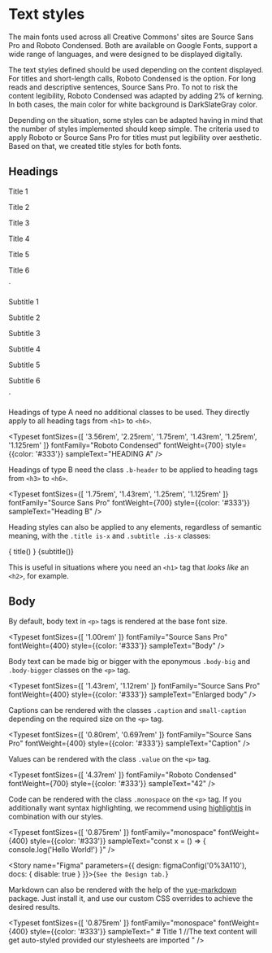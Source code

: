 
<Meta title="Tokens/Typography" />

# Text styles

The main fonts used across all Creative Commons' sites are Source Sans Pro and Roboto Condensed. Both are available on
Google Fonts, support a wide range of languages, and were designed to be displayed digitally.

The text styles defined should be used depending on the content displayed. For titles and short-length calls, Roboto
Condensed is the option. For long reads and descriptive sentences, Source Sans Pro. To not to risk the content
legibility, Roboto Condensed was adapted by adding 2% of kerning. In both cases, the main color for white background is
DarkSlateGray color.

Depending on the situation, some styles can be adapted having in mind that the number of styles implemented should keep
simple. The criteria used to apply Roboto or Source Sans Pro for titles must put legibility over aesthetic. Based on
that, we created title styles for both fonts.

## Headings

<p class="title is-1">Title 1</p>
<p class="title is-2">Title 2</p>
<p class="title is-3">Title 3</p>
<p class="title is-4">Title 4</p>
<p class="title is-5">Title 5</p>
<p class="title is-6">Title 6</p>
`

<p class="subtitle is-1">Subtitle 1</p>
<p class="subtitle is-2">Subtitle 2</p>
<p class="subtitle is-3">Subtitle 3</p>
<p class="subtitle is-4">Subtitle 4</p>
<p class="subtitle is-5">Subtitle 5</p>
<p class="subtitle is-6">Subtitle 6</p>
`

Headings of type A need no additional classes to be used. They directly apply to all heading tags from `<h1>` to `<h6>`.

<Typeset
  fontSizes={[
    '3.56rem',
    '2.25rem',
    '1.75rem',
    '1.43rem',
    '1.25rem',
    '1.125rem'
  ]}
  fontFamily="Roboto Condensed"
  fontWeight={700}
  style={{color: '#333'}}
  sampleText="HEADING A" />

Headings of type B need the class `.b-header` to be applied to heading tags from `<h3>` to `<h6>`.

<Typeset
  fontSizes={[
    '1.75rem',
    '1.43rem',
    '1.25rem',
    '1.125rem'
  ]}
  fontFamily="Source Sans Pro"
  fontWeight={700}
  style={{color: '#333'}}
  sampleText="Heading B" />

Heading styles can also be applied to any elements, regardless of semantic meaning, with the `.title is-x` and `.subtitle .is-x` classes:

<Preview mdxSource={title()}>
  <Story name="Heading- Title" height="250px">{
    title()
  }</Story>
</Preview>

<Preview mdxSource={subtitle()}>
  <Story name="Heading- Subitle" height="100px">{subtitle()}</Story>
</Preview>

This is useful in situations where you need an `<h1>` tag that _looks like_ an `<h2>`, for example.

## Body

By default, body text in `<p>` tags is rendered at the base font size.

<Typeset
  fontSizes={[
    '1.00rem'
  ]}
  fontFamily="Source Sans Pro"
  fontWeight={400}
  style={{color: '#333'}}
  sampleText="Body" />

Body text can be made big or bigger with the eponymous `.body-big` and `.body-bigger` classes on the `<p>` tag.

<Typeset
  fontSizes={[
    '1.43rem',
    '1.12rem'
  ]}
  fontFamily="Source Sans Pro"
  fontWeight={400}
  style={{color: '#333'}}
  sampleText="Enlarged body" />

Captions can be rendered with the classes `.caption` and `small-caption` depending on the required size on the `<p>` tag.

<Typeset
  fontSizes={[
    '0.80rem',
    '0.697rem'
  ]}
  fontFamily="Source Sans Pro"
  fontWeight={400}
  style={{color: '#333'}}
  sampleText="Caption" />

Values can be rendered with the class `.value` on the `<p>` tag.

<Typeset
  fontSizes={[
    '4.37rem'
  ]}
  fontFamily="Roboto Condensed"
  fontWeight={700}
  style={{color: '#333'}}
  sampleText="42" />

Code can be rendered with the class `.monospace` on the `<p>` tag. If you additionally want syntax highlighting, we recommend using [highlightjs](https://highlightjs.org/) in combination with our styles.

<Typeset
  fontSizes={[
    '0.875rem'
  ]}
  fontFamily="monospace"
  fontWeight={400}
  style={{color: '#333'}}
  sampleText="const x = () => { console.log('Hello World!') }" />

<Story name="Figma" parameters={{
  design: figmaConfig('0%3A110'),
  docs: { disable: true }
}}>{`
  See the Design tab.
`}</Story>

Markdown can also be rendered with the help of the [vue-markdown](https://www.npmjs.com/package/vue-markdown) package. Just install it, and use our custom CSS overrides to achieve the desired results.

<Typeset
  fontSizes={[
    '0.875rem'
  ]}
  fontFamily="monospace"
  fontWeight={400}
  style={{color: '#333'}}
  sampleText="
  <VueMarkdown># Title 1</VueMarkdown> //The text content will get auto-styled provided our stylesheets are imported
  " />
